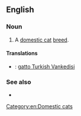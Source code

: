 ==English==

===Noun===
{{en-noun|sg=[[Turkish]] [[Vankedisi]]|?}}

# A [[domestic cat]] [[breed]].

====Translations====
{{checktrans-top}}
* {{ttbc|it}}: [[gatto Turkish Vankedisi]]
{{trans-bottom}}

===See also===
* {{pedia|Turkish Vankedisi}}
[[Category:en:Domestic cats]]